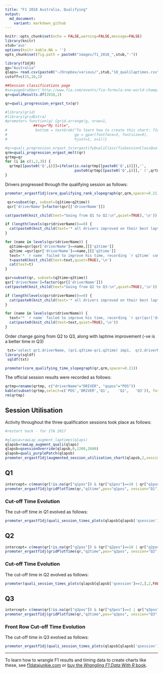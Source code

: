 ```yaml
---
title: "F1 2018 Australia, Qualifying"
output:
  md_document:
    variant: markdown_github
---
```


```r
knitr::opts_chunk$set(echo = FALSE,warning=FALSE,message=FALSE)
library(knitr)
stub='aus'
options(knitr.kable.NA = '')
opts_chunk$set(fig.path = paste0("images/f1_2018_",stub,"-"))
```



```r
library(f1djR)
gp="Australia"
qlaps= read.csv(paste0("~/Dropbox/various/",stub,"18_qualilaptimes.csv"))
cutoff=c(15,10,2)
```

```r
##Session classifications page
#xx=pageGrabber('http://www.fia.com/events/fia-formula-one-world-championship/season-2017/session-classifications-19')
qr=qualiResults.df(2018,1)

qr=quali_progression_ergast_tx(qr)
```

```r
#library(grid)
#library(gridExtra)
#promoter= function(g) {grid.arrange(g, nrow=1,
             ##top="My title", 
#             bottom = textGrob("To learn how to create this chart: f1datajunkie.com",
#                               gp = gpar(fontface=3, fontsize=9),
#                               hjust=1, x=1))}
```
```r
#qr=quali_progression_ergast_tx(ergastifyQualiClass(fiaSessionClassQualifyingTidy(fiaTableGrabber(xx,4))))
qrm=quali_progression_ergast_melt(qr)
qrtmp=qr
for (i in c(1,2,3)) {
  qrtmp[[paste0('Q',i)]]=ifelse(is.na(qrtmp[[paste0('Q',i)]]),'',
                                paste0(qrtmp[[paste0('Q',i)]],' (',qrtmp[[paste0('q',i,'pos')]],')'))
}
```

Drivers progressed through the qualifying session as follows:
```r
promoter_ergastf1dj(core_qualifying_rank_slopegraph(qr,qrm,spacer=0.21,reverse=T))
```


```r
 qsr=subset(qr, subset=(q1time<q2time))
 qsr['driverName']=factor(qsr[['driverName']])
```

```r
cat(paste0(knit_child(text="Going from Q1 to Q2:\n",quiet=TRUE),'\n'))

if (length(levels(qsr$driverName))==0) {
  cat(paste0(knit_child(text='* all drivers improved on their best laptime from the previous session',quiet=TRUE),'\n'))
}

for (name in levels(qsr$driverName)) {
  q1time=qsr[qsr['driverName']==name,][['q1time']]
  q2time =qsr[qsr['driverName']==name,][['q2time']]
  text='* `r name` failed to improve his time, recording `r q2time` compared to `r q1time` (`r q2time-q1time`s slower)'
  t=paste0(knit_child(text=text,quiet=TRUE),'\n')
  cat(text=t)
}
```


```r
qsr=subset(qr, subset=(q2time<q3time))
qsr['driverName']=factor(qsr[['driverName']])
cat(paste0(knit_child(text="Going from Q2 to Q3:\n",quiet=TRUE),'\n'))

if (length(levels(qsr$driverName))==0) {
  cat(paste0(knit_child(text='* all drivers improved on their best laptime from the previous session',quiet=TRUE),'\n'))
}

for (name in levels(qsr$driverName)) {
  text="* `r name` failed to improve his time, recording `r qsr[qsr['driverName']==name,][['q3time']]` compared to `r qsr[qsr['driverName']==name,][['q2time']]` (`r qsr[qsr['driverName']==name,][['q3time']]-qsr[qsr['driverName']==name,][['q2time']]`s slower)"
  cat(paste0(knit_child(text=text,quiet=TRUE),'\n')) 
}
```

Order change going from Q2 to Q3, along with laptime improvement (-ve is a better time in Q3)
```r
 txt='select qr1.driverName, (qr1.q3time-qr1.q2time) imp1,  qr2.driverName,(qr2.q3time-qr2.q2time) imp2  from qr as qr1 join qr as qr2 where qr1.driverName!=qr2.driverName and qr1.q2pos>qr2.q2pos and qr1.q3pos<qr2.q3pos'
library(sqldf)
 sqldf(txt)
```

```r
promoter(core_qualifying_time_slopegraph(qr,qrm,spacer=0.21))
```

The official session results were recorded as follows:
```r
qrtmp=rename(qrtmp, c("driverName"="DRIVER", "qspos"="POS"))
kable(subset(qrtmp,select=c('POS','DRIVER','Q1',	'Q2',	'Q3')), format='markdown',row.names = FALSE)
rm(qrtmp)
```


## Session Utilisation

Activity throughout the three qualification sessions took place as follows:

```r
#restart hack - for ITA 2017

```

```r
#qlapsa=rawLap_augment_laptimes(qlaps)
qlapsb=rawLap_augment_quali(qlaps)
qlapsb=qsessionOverride(qlapsb,0,1200,2600)
qlapsb=quali_purplePatch(qlapsb)
promoter_ergastf1dj(augmented_session_utilisation_chart(qlapsb,2,session=paste("F1",gp,"2018, Qualifying")))
```

## Q1 

```r
intercept= c(mean(qr[!is.na(qr["q1pos"]) & (qr["q1pos"]==10 | qr["q1pos"]==11),"q1time"]))
promoter_ergastf1dj(gridPlotTime(qr,"q1time",pos="q1pos", session="Q1",intercepts = intercept))
```

### Cut-off Time Evolution

The cut-off time in Q1 evolved as follows:

```r
promoter_ergastf1dj(quali_session_times_plots(qlapsb[qlapsb['qsession']==1,],1,FALSE,FALSE,TRUE,cutoff)+theme_bw())
```

## Q2

```r
intercept= c(mean(qr[!is.na(qr["q2pos"]) & (qr["q2pos"]==10 | qr["q2pos"]==11),"q2time"]))
promoter_ergastf1dj(gridPlotTime(qr,"q2time",pos="q2pos", session="Q2",intercepts = intercept))
```

### Cut-off Time Evolution

The cut-off time in Q2 evolved as follows:

```r
promoter(quali_session_times_plots(qlapsb[qlapsb['qsession']==2,],2,FALSE,FALSE,TRUE,cutoff)+theme_bw())
```

## Q3


```r
intercept= c(mean(qr[!is.na(qr["q3pos"]) & (qr["q3pos"]==2 | qr["q3pos"]==3),"q3time"]))
promoter_ergastf1dj(gridPlotTime(qr,"q3time",pos="q3pos", session="Q3",intercepts = intercept))
```

### Front Row Cut-off Time Evolution

The cut-off time in Q3 evolved as follows:

```r
promoter_ergastf1dj(quali_session_times_plots(qlapsb[qlapsb['qsession']>2,],3,FALSE,FALSE,TRUE,cutoff)+theme_bw())
```


---
 To learn how to wrangle F1 results and timing data to create charts like these, see [f1datajunkie.com](https://f1datajunkie.com) or [buy the *Wrangling F1 Data With R* book](https://leanpub.com/wranglingf1datawithr).
